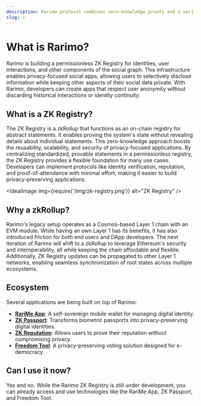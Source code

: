 ```yaml
---
description: Rarimo protocol combines zero-knowledge proofs and a verifiable social graph, empowering private, secure social interactions and privacy-focused applications.
slug: /
---
```




# What is Rarimo?

Rarimo is building a permissionless ZK Registry for identities, user interactions, and other components of the social graph. This infrastructure enables privacy-focused social apps, allowing users to selectively disclose information while keeping other aspects of their social data private. With Rarimo, developers can create apps that respect user anonymity without discarding historical interactions or identity continuity.

## What is a ZK Registry?

The ZK Registry is a zkRollup that functions as an on-chain registry for abstract statements. It enables proving the system's state without revealing details about individual statements. This zero-knowledge approach boosts the reusability, scalability, and security of privacy-focused applications. By centralizing standardized, provable statements in a permissionless registry, the ZK Registry provides a flexible foundation for many use cases. Developers can implement protocols like identity verification, reputation, and proof-of-attendance with minimal effort, making it easier to build privacy-preserving applications.

<IdealImage img={require('/img/zk-registry.png')} alt="ZK Registry" />

## Why a zkRollup?

Rarimo's legacy setup operates as a Cosmos-based Layer 1 chain with an EVM module. While having an own Layer 1 has its benefits, it has also introduced friction for both end users and DApp developers. The next iteration of Rarimo will shift to a zkRollup to leverage Ethereum's security and interoperability, all while keeping the chain affordable and flexible. Additionally, ZK Registry updates can be propagated to other Layer 1 networks, enabling seamless synchronization of root states across multiple ecosystems.

## Ecosystem

Several applications are being built on top of Rarimo:

- [**RariMe App**](/rarime-app): A self-sovereign mobile wallet for managing digital identity.
- [**ZK Passport**](/zk-passport): Transforms biometric passports into privacy-preserving digital identities.
- [**ZK Reputation**](/zk-reputation): Allows users to prove their reputation without compromising privacy.
- [**Freedom Tool**](/freedom-tool): A privacy-preserving voting solution designed for e-democracy.

## Can I use it now?

Yes and no. While the Rarimo ZK Registry is still under development, you can already access and use technologies like the RariMe App, ZK Passport, and Freedom Tool.
